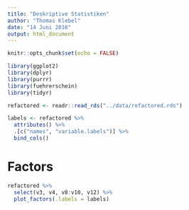 ```yaml
---
title: "Deskriptive Statistiken"
author: "Thomas Klebel"
date: "14 Juni 2016"
output: html_document
---
```


```r
knitr::opts_chunk$set(echo = FALSE)

library(ggplot2)
library(dplyr)
library(purrr)
library(fuehrerschein)
library(tidyr)

refactored <- readr::read_rds("../data/refactored.rds")

labels <- refactored %>%
  attributes() %>%
  .[c("names", "variable.labels")] %>%
  bind_cols()
```

# Factors

```r
refactored %>%
  select(v3, v4, v8:v10, v12) %>%
  plot_factors(.labels = labels)
```

